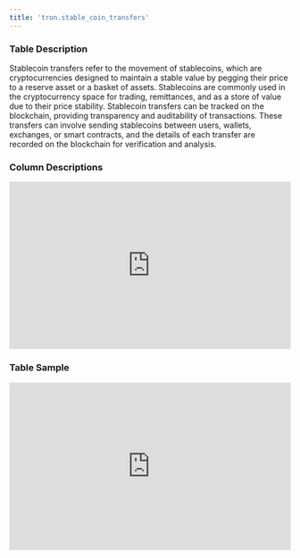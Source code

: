 ```yaml
---
title: 'tron.stable_coin_transfers'
---
```


### Table Description
Stablecoin transfers refer to the movement of stablecoins, which are cryptocurrencies designed to maintain a stable value by pegging their price to a reserve asset or a basket of assets. Stablecoins are commonly used in the cryptocurrency space for trading, remittances, and as a store of value due to their price stability. Stablecoin transfers can be tracked on the blockchain, providing transparency and auditability of transactions. These transfers can involve sending stablecoins between users, wallets, exchanges, or smart contracts, and the details of each transfer are recorded on the blockchain for verification and analysis.

### Column Descriptions

<div>
    <iframe
        src="http://127.0.0.1:3000/columns/tron.stable_coin_transfers"
        width="100%"
        height="300px"
        frameBorder="0"
        scrolling="no"
    ></iframe>
</div>

### Table Sample

<div>
    <iframe
        src="http://127.0.0.1:3000/data/tron.stable_coin_transfers"
        width="100%"
        height="300px"
        frameBorder="0"
        scrolling="no"
    ></iframe>
</div>